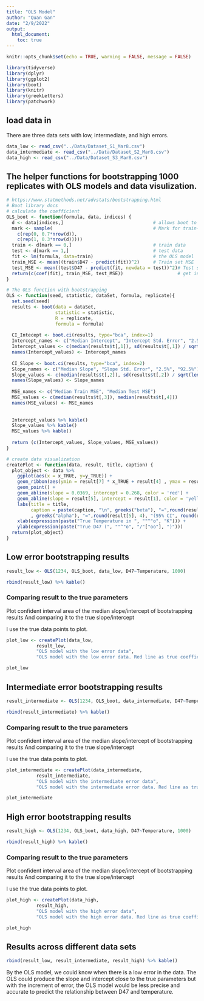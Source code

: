```yaml
---
title: "OLS Model"
author: "Quan Gan"
date: "2/9/2022"
output: 
  html_document:
    toc: true
---
```


```r
knitr::opts_chunk$set(echo = TRUE, warning = FALSE, message = FALSE)

library(tidyverse)
library(dplyr)
library(ggplot2)
library(boot)
library(knitr)
library(greekLetters)
library(patchwork)
```

## load data in
There are three data sets with low, intermediate, and high errors.
```r
data_low <- read_csv("../Data/Dataset_S1_Mar8.csv")
data_intermediate <- read_csv("../Data/Dataset_S2_Mar8.csv")
data_high <- read_csv("../Data/Dataset_S3_Mar8.csv")
```
## The helper functions for bootstrapping 1000 replicates with OLS models and data visulization.
```r
# https://www.statmethods.net/advstats/bootstrapping.html
# Boot library docs
# calculate the coefficient
OLS_boot <- function(formula, data, indices) {
  d <- data[indices,]                                 # allows boot to select sample
  mark <- sample(                                     # Mark for train-test
    c(rep(0, 0.7*nrow(d)), 
    c(rep(1, 0.3*nrow(d)))))      
  train <- d[mark == 0,]                              # train data
  test <- d[mark == 1,]                               # test data
  fit <- lm(formula, data=train)                      # the OLS model
  train_MSE <- mean((train$D47 - predict(fit))^2)     # Train set MSE
  test_MSE <- mean((test$D47 - predict(fit, newdata = test))^2)# Test set MSE
  return(c(coef(fit), train_MSE, test_MSE))                    # get intercept
}

# The OLS function with bootstrapping
OLS <- function(seed, statistic, dataSet, formula, replicate){
  set.seed(seed)
  results <- boot(data = dataSet,
                  statistic = statistic,
                  R = replicate,
                  formula = formula)
  
  CI_Intecept <- boot.ci(results, type="bca", index=1)
  Intercept_names <- c("Median Intercept", "Intercept Std. Error", "2.5%", "92.5%")
  Intercept_values <- c(median(results$t[,1]), sd(results$t[,1]) / sqrt(length(results$t[,1])), CI_Intecept$bca[4], CI_Intecept$bca[5])
  names(Intercept_values) <- Intercept_names
  
  CI_Slope <- boot.ci(results, type="bca", index=2)
  Slope_names <- c("Median Slope", "Slope Std. Error", "2.5%", "92.5%")
  Slope_values <- c(median(results$t[,2]), sd(results$t[,2]) / sqrt(length(results$t[,2])), CI_Slope$bca[4], CI_Slope$bca[5])
  names(Slope_values) <- Slope_names
  
  MSE_names <- c("Median Train MSE", "Median Test MSE")
  MSE_values <- c(median(results$t[,3]), median(results$t[,4]))
  names(MSE_values) <- MSE_names
  
  
  Intercept_values %>% kable()
  Slope_values %>% kable()
  MSE_values %>% kable()
  
  return (c(Intercept_values, Slope_values, MSE_values))
}

# create data visualization
createPlot <- function(data, result, title, caption) {
  plot_object <- data %>% 
    ggplot(aes(x = x_TRUE, y=y_TRUE)) + 
    geom_ribbon(aes(ymin = result[7] * x_TRUE + result[4] , ymax = result[8] * x_TRUE + result[3]), fill = "orange") +
    geom_point() +
    geom_abline(slope = 0.0369, intercept = 0.268, color = 'red') +
    geom_abline(slope = result[5], intercept = result[1], color = 'yellow') + 
    labs(title = title,
         caption = paste(caption, "\n", greeks("beta"), "=",round(result[1], 4), "(95% CI", round(result[3], 4),"-", round(result[4],4), ")\n"
         , greeks("alpha"), "=",round(result[5], 4), "(95% CI", round(result[7], 4),"-", round(result[8],4), ")" ))+ 
    xlab(expression(paste("True Temperature in ", ""^"o", "K"))) + 
    ylab(expression(paste("True D47 (", ""^"o", "/"["oo"], ")"))) 
  return(plot_object)
}

```

## Low error bootstrapping results

```r
result_low <- OLS(1234, OLS_boot, data_low, D47~Temperature, 1000)

rbind(result_low) %>% kable()
```


### Comparing result to the true parameters
Plot confident interval area of the median slope/intercept of bootstrapping results
And comparing it to the true slope/intercept

I use the true data points to plot.
```r
plot_low <- createPlot(data_low, 
           result_low, 
           "OLS model with the low error data", 
           "OLS model with the low error data. Red line as true coefficient. Yellow is OLS fitted coefficient" )

plot_low
```

## Intermediate error bootstrapping results

```r

result_intermediate <- OLS(1234, OLS_boot, data_intermediate, D47~Temperature, 1000)

rbind(result_intermediate) %>% kable()
```

### Comparing result to the true parameters
Plot confident interval area of the median slope/intercept of bootstrapping results
And comparing it to the true slope/intercept

I use the true data points to plot.
```r
plot_intermediate <- createPlot(data_intermediate, 
           result_intermediate, 
           "OLS model with the intermediate error data", 
           "OLS model with the intermediate error data. Red line as true coefficient. Yellow is OLS fitted coefficient")

plot_intermediate
```

## High error bootstrapping results

```r
result_high <- OLS(1234, OLS_boot, data_high, D47~Temperature, 1000)

rbind(result_high) %>% kable()
```


### Comparing result to the true parameters
Plot confident interval area of the median slope/intercept of bootstrapping results
And comparing it to the true slope/intercept

I use the true data points to plot.
```r
plot_high <- createPlot(data_high, 
           result_high, 
           "OLS model with the high error data", 
           "OLS model with the high error data. Red line as true coefficient. Yellow is OLS fitted coefficient")

plot_high
```


## Results across different data sets

```r
rbind(result_low, result_intermediate, result_high) %>% kable()
```
By the OLS model, we could know when there is a low error in the data. The OLS 
could produce the slope and intercept close to the true parameters but with the 
increment of error, the OLS model would be less precise and accurate to predict 
the relationship between D47 and temperature.